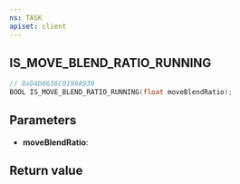```yaml
---
ns: TASK
apiset: client
---
```

## IS_MOVE_BLEND_RATIO_RUNNING

```c
// 0xD4D8636C0199A939
BOOL IS_MOVE_BLEND_RATIO_RUNNING(float moveBlendRatio);
```


## Parameters
* **moveBlendRatio**:

## Return value